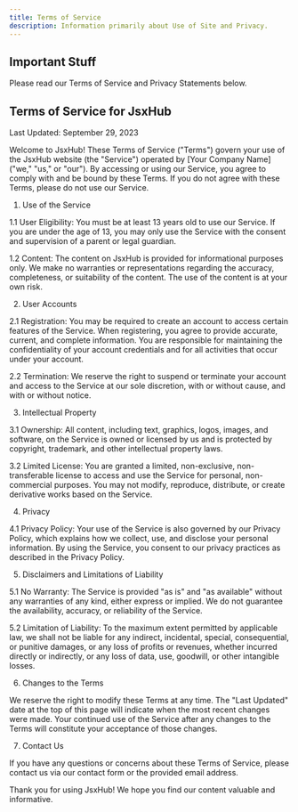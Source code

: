 ```yaml
---
title: Terms of Service
description: Information primarily about Use of Site and Privacy.
---
```


## Important Stuff

Please read our Terms of Service and Privacy Statements below.

## Terms of Service for JsxHub

Last Updated: September 29, 2023

Welcome to JsxHub! These Terms of Service ("Terms") govern your use of the JsxHub website (the "Service") operated by [Your Company Name] ("we," "us," or "our"). By accessing or using our Service, you agree to comply with and be bound by these Terms. If you do not agree with these Terms, please do not use our Service.

1. Use of the Service

1.1 User Eligibility: You must be at least 13 years old to use our Service. If you are under the age of 13, you may only use the Service with the consent and supervision of a parent or legal guardian.

1.2 Content: The content on JsxHub is provided for informational purposes only. We make no warranties or representations regarding the accuracy, completeness, or suitability of the content. The use of the content is at your own risk.

2. User Accounts

2.1 Registration: You may be required to create an account to access certain features of the Service. When registering, you agree to provide accurate, current, and complete information. You are responsible for maintaining the confidentiality of your account credentials and for all activities that occur under your account.

2.2 Termination: We reserve the right to suspend or terminate your account and access to the Service at our sole discretion, with or without cause, and with or without notice.

3. Intellectual Property

3.1 Ownership: All content, including text, graphics, logos, images, and software, on the Service is owned or licensed by us and is protected by copyright, trademark, and other intellectual property laws.

3.2 Limited License: You are granted a limited, non-exclusive, non-transferable license to access and use the Service for personal, non-commercial purposes. You may not modify, reproduce, distribute, or create derivative works based on the Service.

4. Privacy

4.1 Privacy Policy: Your use of the Service is also governed by our Privacy Policy, which explains how we collect, use, and disclose your personal information. By using the Service, you consent to our privacy practices as described in the Privacy Policy.

5. Disclaimers and Limitations of Liability

5.1 No Warranty: The Service is provided "as is" and "as available" without any warranties of any kind, either express or implied. We do not guarantee the availability, accuracy, or reliability of the Service.

5.2 Limitation of Liability: To the maximum extent permitted by applicable law, we shall not be liable for any indirect, incidental, special, consequential, or punitive damages, or any loss of profits or revenues, whether incurred directly or indirectly, or any loss of data, use, goodwill, or other intangible losses.

6. Changes to the Terms

We reserve the right to modify these Terms at any time. The "Last Updated" date at the top of this page will indicate when the most recent changes were made. Your continued use of the Service after any changes to the Terms will constitute your acceptance of those changes.

7. Contact Us

If you have any questions or concerns about these Terms of Service, please contact us via our contact form or the provided email address.

Thank you for using JsxHub! We hope you find our content valuable and informative.
